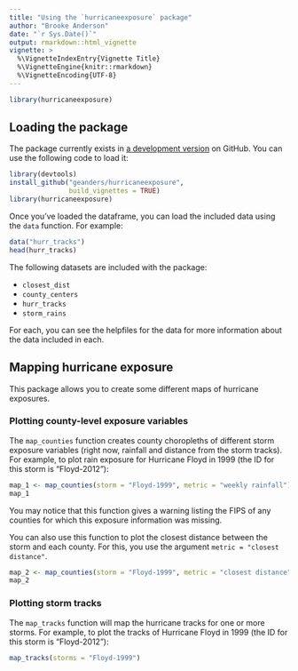 ```yaml
---
title: "Using the `hurricaneexposure` package"
author: "Brooke Anderson"
date: "`r Sys.Date()`"
output: rmarkdown::html_vignette
vignette: >
  %\VignetteIndexEntry{Vignette Title}
  %\VignetteEngine{knitr::rmarkdown}
  %\VignetteEncoding{UTF-8}
---
```


```r
library(hurricaneexposure)
```

## Loading the package

The package currently exists in [a development version](https://github.com/geanders/hurricaneexposure) on GitHub. You can use the following code to load it:

```r
library(devtools)
install_github("geanders/hurricaneexposure", 
               build_vignettes = TRUE)
library(hurricaneexposure)
```

Once you've loaded the dataframe, you can load the included data using the `data` function. For example:

```r
data("hurr_tracks")
head(hurr_tracks)
```

The following datasets are included with the package: 

- `closest_dist`
- `county_centers`
- `hurr_tracks`
- `storm_rains`

For each, you can see the helpfiles for the data for more information about the data included in each. 

## Mapping hurricane exposure

This package allows you to create some different maps of hurricane exposures. 

### Plotting county-level exposure variables

The `map_counties` function creates county choropleths of different storm exposure variables (right now, rainfall and distance from the storm tracks). For example, to plot rain exposure for Hurricane Floyd in 1999 (the ID for this storm is "Floyd-2012"):

```r
map_1 <- map_counties(storm = "Floyd-1999", metric = "weekly rainfall")
map_1
```

You may notice that this function gives a warning listing the FIPS of any counties for which this exposure information was missing.

You can also use this function to plot the closest distance between the storm and each county. For this, you use the argument `metric = "closest distance"`.

```r
map_2 <- map_counties(storm = "Floyd-1999", metric = "closest distance")
map_2
```

### Plotting storm tracks 

The `map_tracks` function will map the hurricane tracks for one or more storms. For example, to plot the tracks of Hurricane Floyd in 1999 (the ID for this storm is "Floyd-2012"):

```r
map_tracks(storms = "Floyd-1999")
```

